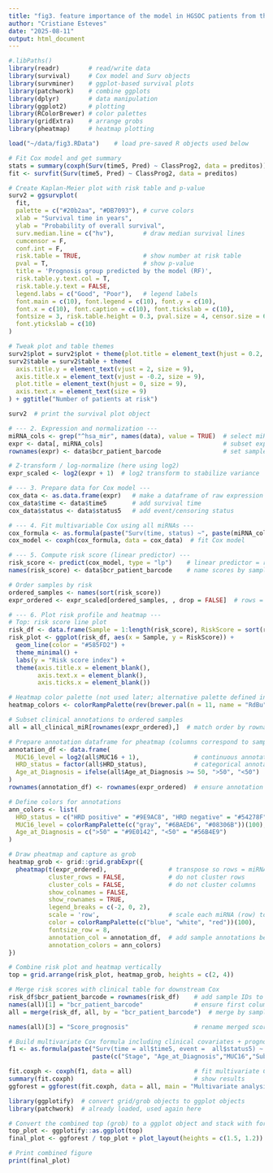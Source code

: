 ```yaml
---
title: "fig3. feature importance of the model in HGSOC patients from the TCGA-OV cohort - (KM, Score Prognosis, heatmap)"
author: "Cristiane Esteves"
date: "2025-08-11"
output: html_document
---
```


```r
#.libPaths()
library(readr)        # read/write data
library(survival)     # Cox model and Surv objects
library(survminer)    # ggplot-based survival plots
library(patchwork)    # combine ggplots
library(dplyr)        # data manipulation
library(ggplot2)      # plotting
library(RColorBrewer) # color palettes
library(gridExtra)    # arrange grobs
library(pheatmap)     # heatmap plotting
```

```r
load("~/data/fig3.RData")    # load pre-saved R objects used below
```

```r
# Fit Cox model and get summary
stats = summary(coxph(Surv(time5, Pred) ~ ClassProg2, data = preditos))  # Cox PH for ClassProg2
fit <- survfit(Surv(time5, Pred) ~ ClassProg2, data = preditos)         # KM fit by ClassProg2

# Create Kaplan-Meier plot with risk table and p-value
surv2 = ggsurvplot(
  fit,
  palette = c("#20b2aa", "#DB7093"), # curve colors
  xlab = "Survival time in years",
  ylab = "Probability of overall survival",
  surv.median.line = c("hv"),        # draw median survival lines
  cumcensor = F,
  conf.int = F,
  risk.table = TRUE,                 # show number at risk table
  pval = T,                          # show p-value
  title = 'Prognosis group predicted by the model (RF)',
  risk.table.y.text.col = T,
  risk.table.y.text = FALSE,
  legend.labs = c("Good", "Poor"),   # legend labels
  font.main = c(10), font.legend = c(10), font.y = c(10),
  font.x = c(10), font.caption = c(10), font.tickslab = c(10),
  fontsize = 3, risk.table.height = 0.3, pval.size = 4, censor.size = 6,
  font.ytickslab = c(10)
)

# Tweak plot and table themes
surv2$plot = surv2$plot + theme(plot.title = element_text(hjust = 0.2, size = 9))
surv2$table = surv2$table + theme(
  axis.title.y = element_text(vjust = 2, size = 9),
  axis.title.x = element_text(vjust = -0.2, size = 9),
  plot.title = element_text(hjust = 0, size = 9),
  axis.text.x = element_text(size = 9)
) + ggtitle("Number of patients at risk")

surv2  # print the survival plot object

```


```r
# --- 2. Expression and normalization ---
miRNA_cols <- grep("^hsa_mir", names(data), value = TRUE)  # select miRNA columns by pattern
expr <- data[, miRNA_cols]                                 # subset expression matrix
rownames(expr) <- data$bcr_patient_barcode                 # set sample IDs as row names

# Z-transform / log-normalize (here using log2)
expr_scaled <- log2(expr + 1)  # log2 transform to stabilize variance

# --- 3. Prepare data for Cox model ---
cox_data <- as.data.frame(expr)   # make a dataframe of raw expression
cox_data$time <- data$time5       # add survival time
cox_data$status <- data$status5   # add event/censoring status

# --- 4. Fit multivariable Cox using all miRNAs ---
cox_formula <- as.formula(paste("Surv(time, status) ~", paste(miRNA_cols, collapse = "+")))
cox_model <- coxph(cox_formula, data = cox_data)  # fit Cox model

# --- 5. Compute risk score (linear predictor) ---
risk_score <- predict(cox_model, type = "lp")    # linear predictor = risk score
names(risk_score) <- data$bcr_patient_barcode    # name scores by sample ID

# Order samples by risk
ordered_samples <- names(sort(risk_score))
expr_ordered <- expr_scaled[ordered_samples, , drop = FALSE]  # rows = samples in risk order

# --- 6. Plot risk profile and heatmap ---
# Top: risk score line plot
risk_df <- data.frame(Sample = 1:length(risk_score), RiskScore = sort(risk_score))
risk_plot <- ggplot(risk_df, aes(x = Sample, y = RiskScore)) +
  geom_line(color = "#585FD2") +
  theme_minimal() +
  labs(y = "Risk score index") +
  theme(axis.title.x = element_blank(),
        axis.text.x = element_blank(),
        axis.ticks.x = element_blank())

# Heatmap color palette (not used later; alternative palette defined in pheatmap call)
heatmap_colors <- colorRampPalette(rev(brewer.pal(n = 11, name = "RdBu")))(100)

# Subset clinical annotations to ordered samples
all = all_clinical_miR[rownames(expr_ordered),]  # match order by rownames

# Prepare annotation dataframe for pheatmap (columns correspond to samples)
annotation_df <- data.frame(
  MUC16_level = log2(all$MUC16 + 1),               # continuous annotation (log-transformed)
  HRD_status = factor(all$HRD_status),             # categorical annotation
  Age_at_Diagnosis = ifelse(all$Age_at_Diagnosis >= 50, ">50", "<50")  # binarize age
)
rownames(annotation_df) <- rownames(expr_ordered)  # ensure annotation rows align with samples

# Define colors for annotations
ann_colors <- list(
  HRD_status = c("HRD positive" = "#9E9AC8", "HRD negative" = "#54278F"),
  MUC16_level = colorRampPalette(c("gray", "#6BAED6", "#08306B"))(100),
  Age_at_Diagnosis = c(">50" = "#9E0142", "<50" = "#56B4E9")
)

# Draw pheatmap and capture as grob
heatmap_grob <- grid::grid.grabExpr({
  pheatmap(t(expr_ordered),                 # transpose so rows = miRNAs, cols = samples
           cluster_rows = FALSE,            # do not cluster rows
           cluster_cols = FALSE,            # do not cluster columns
           show_colnames = FALSE,
           show_rownames = TRUE,
           legend_breaks = c(-2, 0, 2),
           scale = 'row',                   # scale each miRNA (row) to mean=0 sd=1
           color = colorRampPalette(c("blue", "white", "red"))(100),
           fontsize_row = 8,
           annotation_col = annotation_df,  # add sample annotations below the heatmap
           annotation_colors = ann_colors)
})

# Combine risk plot and heatmap vertically
top = grid.arrange(risk_plot, heatmap_grob, heights = c(2, 4))

# Merge risk scores with clinical table for downstream Cox
risk_df$bcr_patient_barcode = rownames(risk_df)    # add sample IDs to risk dataframe
names(all)[1] = "bcr_patient_barcode"              # ensure first column is sample ID
all = merge(risk_df, all, by = "bcr_patient_barcode")  # merge by sample ID

names(all)[3] = "Score_prognosis"                  # rename merged score column

# Build multivariate Cox formula including clinical covariates + prognostic score
f1 <- as.formula(paste("Surv(time = all$time5, event =  all$status5) ~ ",
                       paste(c("Stage", "Age_at_Diagnosis","MUC16","Subtype_mRNA","HRD_status","Score_prognosis"), collapse= "+")))

fit.coxph <- coxph(f1, data = all)                 # fit multivariate Cox
summary(fit.coxph)                                 # show results
ggforest = ggforest(fit.coxph, data = all, main = "Multivariate analysis  \nUp to 5-year Overall Survival (Score prognosis with 11 miRNAs)")

library(ggplotify)  # convert grid/grob objects to ggplot objects
library(patchwork)  # already loaded, used again here

# Convert the combined top (grob) to a ggplot object and stack with forest plot
top_plot <- ggplotify::as.ggplot(top)
final_plot <- ggforest / top_plot + plot_layout(heights = c(1.5, 1.2))  # stack forest above heatmap

# Print combined figure
print(final_plot)

```

